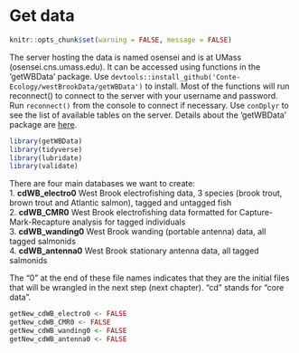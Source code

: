 # Get data {#getData}

```r
knitr::opts_chunk$set(warning = FALSE, message = FALSE)
```

The server hosting the data is named osensei and is at UMass (osensei.cns.umass.edu). It can be accessed using functions in the 'getWBData' package. Use
`devtools::install_github('Conte-Ecology/westBrookData/getWBData')` to install. Most of the functions will run reconnect() to connect to the server with your username and password. Run `reconnect()` from the console to connect if necessary. Use `conDplyr` to see the list of available tables on the server. Details about the 'getWBData' package are 
[here](https://github.com/Conte-Ecology/westBrookData/blob/master/getWBData/vignettes/getWBDataTutorial.pdf).     


```r
library(getWBData)
library(tidyverse)
library(lubridate)
library(validate)
```

There are four main databases we want to create:    
1. **cdWB_electro0** West Brook electrofishing data, 3 species (brook trout, brown trout and Atlantic salmon), tagged and untagged fish  
2. **cdWB_CMR0** West Brook electrofishing data formatted for Capture-Mark-Recapture analysis for tagged individuals  
3. **cdWB_wanding0** West Brook wanding (portable antenna) data, all tagged salmonids  
4. **cdWB_antenna0** West Brook stationary antenna data, all tagged salmonids  

The "0" at the end of these file names indicates that they are the initial files that will be wrangled in the next step (next chapter). "cd" stands for "core data".

```r
getNew_cdWB_electro0 <- FALSE
getNew_cdWB_CMR0 <- FALSE
getNew_cdWB_wanding0 <- FALSE
getNew_cdWB_antenna0 <- FALSE
```

